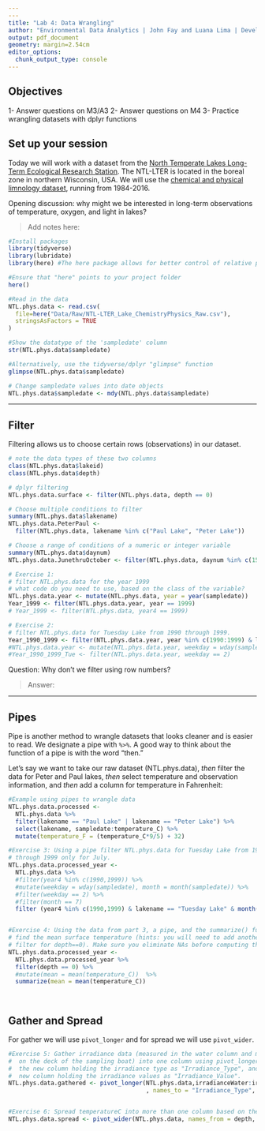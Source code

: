 ```yaml
---
---
title: "Lab 4: Data Wrangling"
author: "Environmental Data Analytics | John Fay and Luana Lima | Developed by Kateri Salk"
output: pdf_document
geometry: margin=2.54cm
editor_options: 
  chunk_output_type: console
---
```


## Objectives
1- Answer questions on M3/A3
2- Answer questions on M4
3- Practice wrangling datasets with dplyr functions

## Set up your session

Today we will work with a dataset from the [North Temperate Lakes Long-Term Ecological Research Station](https://lter.limnology.wisc.edu/about/overview). The NTL-LTER is located in the boreal zone in northern Wisconsin, USA. We will use the [chemical and physical limnology dataset](https://lter.limnology.wisc.edu/content/cascade-project-north-temperate-lakes-lter-core-data-physical-and-chemical-limnology-1984), running from 1984-2016. 

Opening discussion: why might we be interested in long-term observations of temperature, oxygen, and light in lakes?

> Add notes here: 

```r
#Install packages
library(tidyverse)
library(lubridate)
library(here) #The here package allows for better control of relative paths

#Ensure that "here" points to your project folder
here()

#Read in the data
NTL.phys.data <- read.csv(
  file=here("Data/Raw/NTL-LTER_Lake_ChemistryPhysics_Raw.csv"), 
  stringsAsFactors = TRUE
)

#Show the datatype of the 'sampledate' column
str(NTL.phys.data$sampledate)

#Alternatively, use the tidyverse/dplyr "glimpse" function
glimpse(NTL.phys.data$sampledate)

# Change sampledate values into date objects
NTL.phys.data$sampledate <- mdy(NTL.phys.data$sampledate)
```

---

## Filter

Filtering allows us to choose certain rows (observations) in our dataset.

```r
# note the data types of these two columns
class(NTL.phys.data$lakeid)
class(NTL.phys.data$depth)

# dplyr filtering
NTL.phys.data.surface <- filter(NTL.phys.data, depth == 0)

# Choose multiple conditions to filter
summary(NTL.phys.data$lakename)
NTL.phys.data.PeterPaul <- 
  filter(NTL.phys.data, lakename %in% c("Paul Lake", "Peter Lake"))

# Choose a range of conditions of a numeric or integer variable
summary(NTL.phys.data$daynum)
NTL.phys.data.JunethruOctober <- filter(NTL.phys.data, daynum %in% c(152:304))
```

```r
# Exercise 1: 
# filter NTL.phys.data for the year 1999
# what code do you need to use, based on the class of the variable?
NTL.phys.data.year <- mutate(NTL.phys.data, year = year(sampledate)) 
Year_1999 <- filter(NTL.phys.data.year, year == 1999)
# Year_1999 <- filter(NTL.phys.data, year4 == 1999)

# Exercise 2: 
# filter NTL.phys.data for Tuesday Lake from 1990 through 1999.
Year_1990_1999 <- filter(NTL.phys.data.year, year %in% c(1990:1999) & lakename == "Tuesday Lake")
#NTL.phys.data.year <- mutate(NTL.phys.data.year, weekday = wday(sampledate)) 
#Year_1990_1999_Tue <- filter(NTL.phys.data.year, weekday == 2)

```
Question: Why don't we filter using row numbers?

> Answer: 

---

## Pipes

Pipe is another method to wrangle datasets that looks cleaner and is easier to read.  We designate a pipe with `%>%`. A good way to think about the function of a pipe is with the word "then." 

Let's say we want to take our raw dataset (NTL.phys.data), *then* filter the data for Peter and Paul lakes, *then* select temperature and observation information, and *then* add a column for temperature in Fahrenheit: 

```r
#Example using pipes to wrangle data
NTL.phys.data.processed <- 
  NTL.phys.data %>%
  filter(lakename == "Paul Lake" | lakename == "Peter Lake") %>%
  select(lakename, sampledate:temperature_C) %>%
  mutate(temperature_F = (temperature_C*9/5) + 32)

#Exercise 3: Using a pipe filter NTL.phys.data for Tuesday Lake from 1990 
# through 1999 only for July.
NTL.phys.data.processed_year <- 
  NTL.phys.data %>%
  #filter(year4 %in% c(1990,1999)) %>%
  #mutate(weekday = wday(sampledate), month = month(sampledate)) %>%
  #filter(weekday == 2) %>%
  #filter(month == 7)
  filter (year4 %in% c(1990,1999) & lakename == "Tuesday Lake" & month(sampledate) == 7)


#Exercise 4: Using the data from part 3, a pipe, and the summarize() function 
# find the mean surface temperature (hints: you will need to add another
# filter for depth==0). Make sure you eliminate NAs before computing the means.
NTL.phys.data.processed_year <- 
  NTL.phys.data.processed_year %>%
  filter(depth == 0) %>%
  #mutate(mean = mean(temperature_C))  %>%
  summarize(mean = mean(temperature_C))

  
```

## Gather and Spread

For gather we will use `pivot_longer` and for spread we will use `pivot_wider`.

```r
#Exercise 5: Gather irradiance data (measured in the water column and measured
#  on the deck of the sampling boat) into one column using pivot_longer. Name
#  the new column holding the irradiance type as "Irradiance_Type", and name the
#  new column holding the irradiance values as "Irradiance_Value".
NTL.phys.data.gathered <- pivot_longer(NTL.phys.data,irradianceWater:irradianceDeck # cols = c(irradianceWater,irradianceDeck)
                                       , names_to = "Irradiance_Type", values_to = "Irradiance_Value")


#Exercise 6: Spread temperatureC into more than one column based on the depth.
NTL.phys.data.spread <- pivot_wider(NTL.phys.data, names_from = depth, values_from = temperature_C)

```

